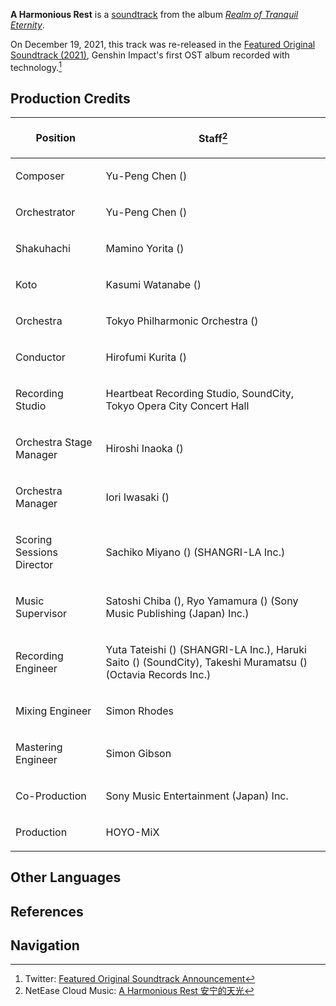 {{Soundtrack Infobox
|title          =
|image          = Realm of Tranquil Eternity.jpg
|album          = Realm of Tranquil Eternity
|disc           = 1
|number         = 28
|featured       =
|featured2      =
|featured3      =
|featured_disc  =
|featured_disc2 =
|featured_disc3 =
|youtube_id     = 1xMRU4D9ODc
|youtube_time   = 2702
|spotify_id     = 1d6YDn3EFAEpjkwhyF0ao2
|played_in      = Konda Village; Silken Courtyard
|during         = [[Konda Village]] (Day), [[Silken Courtyard]] (Day)
|domain         =
|previous       = Remaining Tenderness
|next           = Hakushin's Lullaby
}}
'''A Harmonious Rest''' is a [[soundtrack]] from the album ''[[Realm of Tranquil Eternity]]''.

On December 19, 2021, this track was re-released in the [[Featured Original Soundtrack (2021)]], Genshin Impact's first OST album recorded with {{w|Dolby Atmos}} technology.<ref>Twitter: [https://twitter.com/genshinimpact/status/1472423184171343872 Featured Original Soundtrack Announcement]</ref>

==Production Credits==
{| class="wikitable" style="text-align:left; height:0.5em"
! Position
! Staff<ref>NetEase Cloud Music: [https://music.163.com/#/song?id=1879108679 A Harmonious Rest 安宁的天光]</ref>
|-
! Composer
| Yu-Peng Chen ({{Lang|zh=陈致逸|mini=1}})
|-
! Orchestrator
| Yu-Peng Chen ({{Lang|zh=陈致逸|mini=1}})
|-
! Shakuhachi
| Mamino Yorita ({{Lang|ja=寄田真見乃|mini=1}})
|-
! Koto
| Kasumi Watanabe ({{Lang|ja=渡邊香澄|mini=1}})
|-
! Orchestra
| Tokyo Philharmonic Orchestra ({{Lang|ja=東京フィルハーモニー交響楽団|mini=1}})
|-
! Conductor
| Hirofumi Kurita ({{Lang|ja=栗田博文|mini=1}})
|-
! Recording Studio
| Heartbeat Recording Studio, SoundCity, Tokyo Opera City Concert Hall
|-
! Orchestra Stage Manager
| Hiroshi Inaoka ({{Lang|ja=稲岡宏司|mini=1}})
|-
! Orchestra Manager
| Iori Iwasaki ({{Lang|ja=岩崎井織|mini=1}})
|-
! Scoring Sessions Director
| Sachiko Miyano ({{Lang|ja=宮野幸子|mini=1}}) (SHANGRI-LA Inc.)
|-
! Music Supervisor
| Satoshi Chiba ({{Lang|ja=千葉智史|mini=1}}), Ryo Yamamura ({{Lang|ja=山村涼|mini=1}}) (Sony Music Publishing (Japan) Inc.)
|-
! Recording Engineer
| Yuta Tateishi ({{Lang|ja=立石佑太|mini=1}}) (SHANGRI-LA Inc.), Haruki Saito ({{Lang|ja=齋藤春樹|mini=1}}) (SoundCity), Takeshi Muramatsu ({{Lang|ja=村松健|mini=1}}) (Octavia Records Inc.)
|-
! Mixing Engineer
| Simon Rhodes
|-
! Mastering Engineer
| Simon Gibson
|-
! Co-Production
| Sony Music Entertainment (Japan) Inc.
|-
! Production
| HOYO-MiX
|}

==Other Languages==
{{Other Languages|default_hidden = 1
|en      = A Harmonious Rest
|zhs     = 安宁的天光
|zhs_rm  = Ānníng de Tiānguāng
|zht     = 安寧的天光
|zht_rm  = Ānníng de Tiānguāng
|ja      = 安寧の天光
|ja_rm   = Annei no Tenkou
}}

==References==
{{Reflist}}

==Navigation==
{{Soundtrack Navbox|Realm of Tranquil Eternity}}